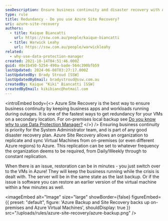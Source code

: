 ```yaml
---
seoDescription: Ensure business continuity and disaster recovery with Azure Site Recovery, a reliable solution to replicate and sync Virtual Machines across on-premises and Azure regions.
type: rule
title: Redundancy - Do you use Azure Site Recovery?
uri: azure-site-recovery
authors:
  - title: Kaique Biancatti
    url: https://ssw.com.au/people/kaique-biancatti
  - title: Warwick Leahy
    url: https://ssw.com.au/people/warwickleahy
related:
  - why-use-data-protection-manager
created: 2021-10-14T04:51:46.000Z
guid: 48e1b450-5254-490a-bade-564c390bfb59
lastUpdated: 2024-06-08T03:27:17.000Z
lastUpdatedBy: Brady Stroud [SSW]
lastUpdatedByEmail: bradystroud@ssw.com.au
createdBy: Kaique "Kiki" Biancatti [SSW]
createdByEmail: kikibianc@hotmail.com
---
```


<introEmbed
  body={<>
Azure Site Recovery is the best way to ensure business continuity by keeping business apps and workloads running during outages. It is one of the fastest ways to get redundancy for your VMs on a secondary location. For on-premises local backup see [Do you know why to use Data Protection Manager?](/why-use-data-protection-manager)
  </>}
/>
Ensuring business continuity is priority for the System Administrator team, and is part of any good disaster recovery plan. Azure Site Recovery allows an organization to replicate and sync Virtual Machines from on-premises (or even different Azure regions) to Azure. This replication can be set to whatever frequency the organization deems to be required, from Daily/Weekly through to constant replication.

When there is an issue, restoration can be in minutes - you just switch over to the VMs in Azure! They will keep the business running while the crisis is dealt with. The server will be in the same state as the last backup. Or if the issue is software you can restore an earlier version of the virtual machine within a few minutes as well.


<imageEmbed
  alt="Image"
  size="large"
  showBorder={false}
  figureEmbed={{
    preset: "default",
    figure: 'Azure Backup and Site Recovery backs up on-premises and Azure Virtual Machines',
    shouldDisplay: true
  }}
  src="/uploads/rules/azure-site-recovery/azure-backup.png"
/>
